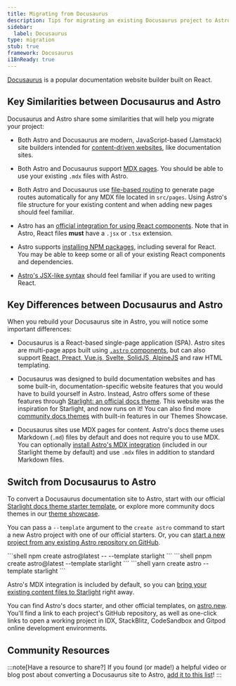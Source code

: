 ```yaml
---
title: Migrating from Docusaurus
description: Tips for migrating an existing Docusaurus project to Astro
sidebar:
  label: Docusaurus
type: migration
stub: true
framework: Docusaurus
i18nReady: true
---
```



[Docusaurus](https://Docusaurus.io) is a popular documentation website builder built on React.

## Key Similarities between Docusaurus and Astro

Docusaurus and Astro share some similarities that will help you migrate your project:

- Both Astro and Docusaurus are modern, JavaScript-based (Jamstack) site builders intended for [content-driven websites](/en/concepts/why-astro/#content-driven), like documentation sites. 

- Both Astro and Docusaurus support [MDX pages](/en/guides/markdown-content/). You should be able to use your existing `.mdx` files with Astro.

- Both Astro and Docusaurus use [file-based routing](/en/guides/routing/) to generate page routes automatically for any MDX file located in `src/pages`. Using Astro's file structure for your existing content and when adding new pages should feel familiar.

- Astro has an [official integration for using React components](/en/guides/integrations-guide/react/). Note that in Astro, React files **must** have a `.jsx` or `.tsx` extension.

- Astro supports [installing NPM packages](/en/guides/imports/#npm-packages), including several for React. You may be able to keep some or all of your existing React components and dependencies.

- [Astro's JSX-like syntax](/en/basics/astro-components/#the-component-template) should feel familiar if you are used to writing React.


## Key Differences between Docusaurus and Astro

When you rebuild your Docusaurus site in Astro, you will notice some important differences:

- Docusaurus is a React-based single-page application (SPA). Astro sites are multi-page apps built using [`.astro` components](/en/basics/astro-components/), but can also support [React, Preact, Vue.js, Svelte, SolidJS, AlpineJS](/en/guides/framework-components/) and raw HTML templating.

- Docusaurus was designed to build documentation websites and has some built-in, documentation-specific website features that you would have to build yourself in Astro. Instead, Astro offers some of these features through [Starlight: an official docs theme](https://starlight.astro.build). This website was the inspiration for Starlight, and now runs on it! You can also find more [community docs themes](https://astro.build/themes?search=&categories%5B%5D=docs) with built-in features in our Themes Showcase.

- Docusaurus sites use MDX pages for content. Astro's docs theme uses Markdown (`.md`) files by default and does not require you to use MDX. You can optionally [install Astro's MDX integration](/en/guides/integrations-guide/mdx/) (included in our Starlight theme by default) and use `.mdx` files in addition to standard Markdown files.


## Switch from Docusaurus to Astro

To convert a Docusaurus documentation site to Astro, start with our official [Starlight docs theme starter template](https://starlight.astro.build), or explore more community docs themes in our [theme showcase](https://astro.build/themes?search=&categories%5B%5D=docs). 

You can pass a `--template` argument to the `create astro` command to start a new Astro project with one of our official starters. Or, you can [start a new project from any existing Astro repository on GitHub](/en/install-and-setup/#install-from-the-cli-wizard).

  <PackageManagerTabs>
    <Fragment slot="npm">
    ```shell
    npm create astro@latest -- --template starlight
    ```
    </Fragment>
    <Fragment slot="pnpm">
    ```shell
    pnpm create astro@latest --template starlight
    ```
    </Fragment>
    <Fragment slot="yarn">
    ```shell
    yarn create astro --template starlight
    ```
    </Fragment>
  </PackageManagerTabs>

Astro's MDX integration is included by default, so you can [bring your existing content files to Starlight](https://starlight.astro.build/getting-started/#add-content) right away.

You can find Astro's docs starter, and other official templates, on [astro.new](https://astro.new). You'll find a link to each project's GitHub repository, as well as one-click links to open a working project in IDX, StackBlitz, CodeSandbox and Gitpod online development environments.

## Community Resources

<CardGrid>

  <LinkCard title="Speeding up documentation by 10 times (Russian)" href="https://habr.com/ru/articles/880220/"/>

</CardGrid>

:::note[Have a resource to share?]
If you found (or made!) a helpful video or blog post about converting a Docusaurus site to Astro, [add it to this list](https://github.com/withastro/docs/edit/main/src/content/docs/en/guides/migrate-to-astro/from-docusaurus.mdx)!
:::

